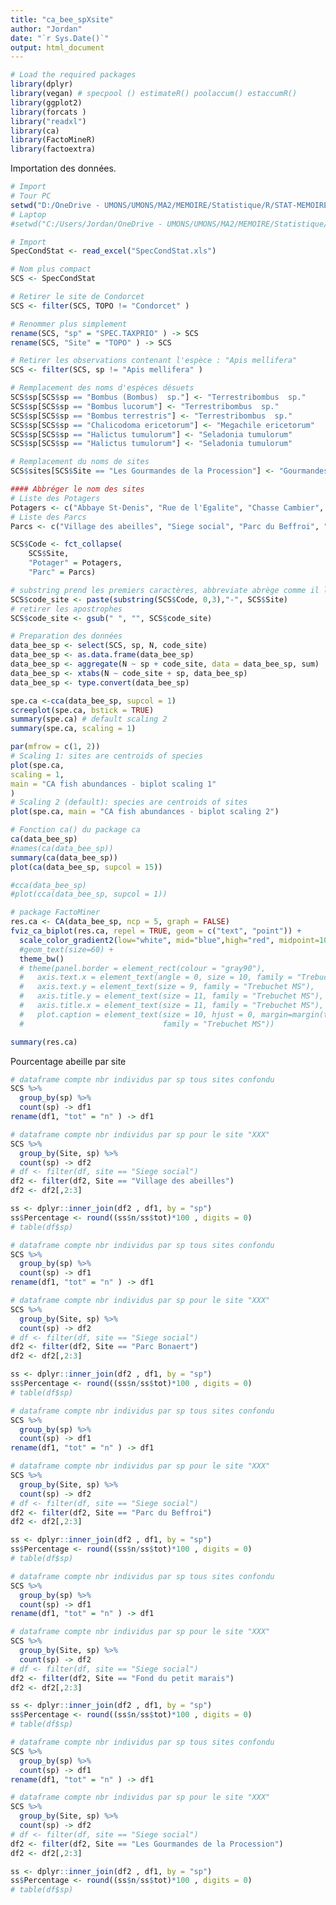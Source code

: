 ```yaml
---
title: "ca_bee_spXsite"
author: "Jordan"
date: "`r Sys.Date()`"
output: html_document
---
```



```r
# Load the required packages
library(dplyr)
library(vegan) # specpool () estimateR() poolaccum() estaccumR()
library(ggplot2)
library(forcats )
library("readxl") 
library(ca)
library(FactoMineR)
library(factoextra)
```

Importation des données.
```r
# Import
# Tour PC
setwd("D:/OneDrive - UMONS/UMONS/MA2/MEMOIRE/Statistique/R/STAT-MEMOIRE/RAW")
# Laptop
#setwd("C:/Users/Jordan/OneDrive - UMONS/UMONS/MA2/MEMOIRE/Statistique/R/STAT-MEMOIRE/RAW2")

# Import
SpecCondStat <- read_excel("SpecCondStat.xls")
```

```r
# Nom plus compact
SCS <- SpecCondStat

# Retirer le site de Condorcet
SCS <- filter(SCS, TOPO != "Condorcet" )

# Renommer plus simplement
rename(SCS, "sp" = "SPEC.TAXPRIO" ) -> SCS
rename(SCS, "Site" = "TOPO" ) -> SCS

# Retirer les observations contenant l'espèce : "Apis mellifera"
SCS <- filter(SCS, sp != "Apis mellifera" )

# Remplacement des noms d'espèces désuets
SCS$sp[SCS$sp == "Bombus (Bombus)  sp."] <- "Terrestribombus  sp."
SCS$sp[SCS$sp == "Bombus lucorum"] <- "Terrestribombus  sp."
SCS$sp[SCS$sp == "Bombus terrestris"] <- "Terrestribombus  sp."
SCS$sp[SCS$sp == "Chalicodoma ericetorum"] <- "Megachile ericetorum"
SCS$sp[SCS$sp == "Halictus tumulorum"] <- "Seladonia tumulorum"
SCS$sp[SCS$sp == "Halictus tumulorum"] <- "Seladonia tumulorum"

# Remplacement du noms de sites
SCS$sites[SCS$Site == "Les Gourmandes de la Procession"] <- "Gourmandes"

#### Abbréger le nom des sites
# Liste des Potagers
Potagers <- c("Abbaye St-Denis", "Rue de l'Egalite", "Chasse Cambier", "Mel Legumes", "Gourmandes", "Jean d'Avesnes", "Parc du bois de Mons", "Jardin Suspendu", "Ecole de l'Esperance", "Fond du petit marais")
# Liste des Parcs
Parcs <- c("Village des abeilles", "Siege social", "Parc du Beffroi", "Stievenart", "Parc Bonaert")

SCS$Code <- fct_collapse(
    SCS$Site,
    "Potager" = Potagers,
    "Parc" = Parcs)

# substring prend les premiers caractères, abbreviate abrège comme il le sent
SCS$code_site <- paste(substring(SCS$Code, 0,3),"-", SCS$Site)
# retirer les apostrophes
SCS$code_site <- gsub(" ", "", SCS$code_site)
```

```r
# Preparation des données 
data_bee_sp <- select(SCS, sp, N, code_site)
data_bee_sp <- as.data.frame(data_bee_sp)
data_bee_sp <- aggregate(N ~ sp + code_site, data = data_bee_sp, sum)
data_bee_sp <- xtabs(N ~ code_site + sp, data_bee_sp)
data_bee_sp <- type.convert(data_bee_sp)
```


```r
spe.ca <-cca(data_bee_sp, supcol = 1)
screeplot(spe.ca, bstick = TRUE)
summary(spe.ca) # default scaling 2
summary(spe.ca, scaling = 1)
```

```r
par(mfrow = c(1, 2))
# Scaling 1: sites are centroids of species
plot(spe.ca,
scaling = 1,
main = "CA fish abundances - biplot scaling 1"
)
# Scaling 2 (default): species are centroids of sites
plot(spe.ca, main = "CA fish abundances - biplot scaling 2")
```



```r
# Fonction ca() du package ca
ca(data_bee_sp)
#names(ca(data_bee_sp))
summary(ca(data_bee_sp))
plot(ca(data_bee_sp, supcol = 15))

#cca(data_bee_sp)
#plot(cca(data_bee_sp, supcol = 1))
```




```r
# package FactoMiner
res.ca <- CA(data_bee_sp, ncp = 5, graph = FALSE)
fviz_ca_biplot(res.ca, repel = TRUE, geom = c("text", "point")) +
  scale_color_gradient2(low="white", mid="blue",high="red", midpoint=10) +
  #geom_text(size=60) + 
  theme_bw() 
  # theme(panel.border = element_rect(colour = "gray90"),
  #   axis.text.x = element_text(angle = 0, size = 10, family = "Trebuchet MS"),
  #   axis.text.y = element_text(size = 9, family = "Trebuchet MS"),
  #   axis.title.y = element_text(size = 11, family = "Trebuchet MS"),
  #   axis.title.x = element_text(size = 11, family = "Trebuchet MS"),
  #   plot.caption = element_text(size = 10, hjust = 0, margin=margin(t=10), 
  #                               family = "Trebuchet MS"))

summary(res.ca)
```
Pourcentage abeille par site

```r
# dataframe compte nbr individus par sp tous sites confondu
SCS %>%
  group_by(sp) %>%
  count(sp) -> df1 
rename(df1, "tot" = "n" ) -> df1

# dataframe compte nbr individus par sp pour le site "XXX"
SCS %>%
  group_by(Site, sp) %>%
  count(sp) -> df2 
# df <- filter(df, site == "Siege social")
df2 <- filter(df2, Site == "Village des abeilles")
df2 <- df2[,2:3]

ss <- dplyr::inner_join(df2 , df1, by = "sp")
ss$Percentage <- round((ss$n/ss$tot)*100 , digits = 0)
# table(df$sp)
```

```r
# dataframe compte nbr individus par sp tous sites confondu
SCS %>%
  group_by(sp) %>%
  count(sp) -> df1 
rename(df1, "tot" = "n" ) -> df1

# dataframe compte nbr individus par sp pour le site "XXX"
SCS %>%
  group_by(Site, sp) %>%
  count(sp) -> df2 
# df <- filter(df, site == "Siege social")
df2 <- filter(df2, Site == "Parc Bonaert")
df2 <- df2[,2:3]

ss <- dplyr::inner_join(df2 , df1, by = "sp")
ss$Percentage <- round((ss$n/ss$tot)*100 , digits = 0)
# table(df$sp)
```

```r
# dataframe compte nbr individus par sp tous sites confondu
SCS %>%
  group_by(sp) %>%
  count(sp) -> df1 
rename(df1, "tot" = "n" ) -> df1

# dataframe compte nbr individus par sp pour le site "XXX"
SCS %>%
  group_by(Site, sp) %>%
  count(sp) -> df2 
# df <- filter(df, site == "Siege social")
df2 <- filter(df2, Site == "Parc du Beffroi")
df2 <- df2[,2:3]

ss <- dplyr::inner_join(df2 , df1, by = "sp")
ss$Percentage <- round((ss$n/ss$tot)*100 , digits = 0)
# table(df$sp)
```

```r
# dataframe compte nbr individus par sp tous sites confondu
SCS %>%
  group_by(sp) %>%
  count(sp) -> df1 
rename(df1, "tot" = "n" ) -> df1

# dataframe compte nbr individus par sp pour le site "XXX"
SCS %>%
  group_by(Site, sp) %>%
  count(sp) -> df2 
# df <- filter(df, site == "Siege social")
df2 <- filter(df2, Site == "Fond du petit marais")
df2 <- df2[,2:3]

ss <- dplyr::inner_join(df2 , df1, by = "sp")
ss$Percentage <- round((ss$n/ss$tot)*100 , digits = 0)
# table(df$sp)
```

```r
# dataframe compte nbr individus par sp tous sites confondu
SCS %>%
  group_by(sp) %>%
  count(sp) -> df1 
rename(df1, "tot" = "n" ) -> df1

# dataframe compte nbr individus par sp pour le site "XXX"
SCS %>%
  group_by(Site, sp) %>%
  count(sp) -> df2 
# df <- filter(df, site == "Siege social")
df2 <- filter(df2, Site == "Les Gourmandes de la Procession")
df2 <- df2[,2:3]

ss <- dplyr::inner_join(df2 , df1, by = "sp")
ss$Percentage <- round((ss$n/ss$tot)*100 , digits = 0)
# table(df$sp)
```



